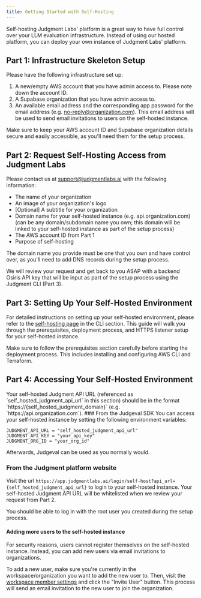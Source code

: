 ```yaml
---
title: Getting Started with Self-Hosting
---
```


Self-hosting Judgment Labs' platform is a great way to have full control over your LLM evaluation infrastructure. Instead of using our hosted platform, you can deploy your own instance of Judgment Labs' platform.

## Part 1: Infrastructure Skeleton Setup

Please have the following infrastructure set up:
1. A new/empty AWS account that you have admin access to. Please note down the account ID.
2. A Supabase organization that you have admin access to.
3. An available email address and the corresponding app password for the email address (e.g. no-reply@organization.com). This email address will be used to send email invitations to users on the self-hosted instance.

<Note>
Make sure to keep your AWS account ID and Supabase organization details secure and easily accessible, as you'll need them for the setup process.
</Note>

## Part 2: Request Self-Hosting Access from Judgment Labs

Please contact us at [support@judgmentlabs.ai](mailto:support@judgmentlabs.ai) with the following information:

- The name of your organization
- An image of your organization's logo
- [Optional] A subtitle for your organization
- Domain name for your self-hosted instance (e.g. api.organization.com) (can be any domain/subdomain name you own; this domain will be linked to your self-hosted instance as part of the setup process)
- The AWS account ID from Part 1
- Purpose of self-hosting

<Warning>
The domain name you provide must be one that you own and have control over, as you'll need to add DNS records during the setup process.
</Warning>

We will review your request and get back to you ASAP with a backend Osiris API key that will be input as part of the setup process using the Judgment CLI (Part 3).

## Part 3: Setting Up Your Self-Hosted Environment

For detailed instructions on setting up your self-hosted environment, please refer to the [self-hosting page](../judgment_cli/self-hosting) in the CLI section. This guide will walk you through the prerequisites, deployment process, and HTTPS listener setup for your self-hosted instance.

<Tip>
Make sure to follow the prerequisites section carefully before starting the deployment process. This includes installing and configuring AWS CLI and Terraform.
</Tip>

## Part 4: Accessing Your Self-Hosted Environment

<Note>
Your self-hosted Judgment API URL (referenced as `self_hosted_judgment_api_url` in this section) should be in the format `https://{self_hosted_judgment_domain}` (e.g. `https://api.organization.com`).
</Note>
### From the Judgeval SDK
You can access your self-hosted instance by setting the following environment variables:

```
JUDGMENT_API_URL = "self_hosted_judgment_api_url"
JUDGMENT_API_KEY = "your_api_key"
JUDGMENT_ORG_ID = "your_org_id"
```

Afterwards, Judgeval can be used as you normally would.

### From the Judgment platform website
Visit the url `https://app.judgmentlabs.ai/login/self-host?api_url={self_hosted_judgment_api_url}` to login to your self-hosted instance. Your self-hosted Judgment API URL will be whitelisted when we review your request from Part 2.

You should be able to log in with the root user you created during the setup process. 

#### Adding more users to the self-hosted instance
<Note>
    For security reasons, users cannot register themselves on the self-hosted instance. Instead, you can add new users via email invitations to organizations.
</Note>

To add a new user, make sure you're currently in the workspace/organization you want to add the new user to. Then, visit the [workspace member settings](https://app.judgmentlabs.ai/app/settings/members) and click the "Invite User" button. This process will send an email invitation to the new user to join the organization.
